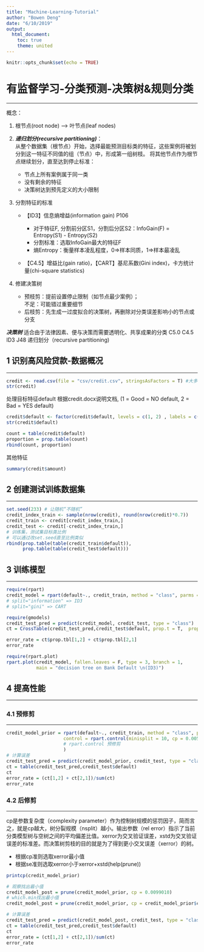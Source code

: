 ```yaml
---
title: "Machine-Learning-Tutorial"
author: "Bowen Deng"
date: "6/10/2019"
output: 
  html_document:
    toc: true
    theme: united
---
```


```r
knitr::opts_chunk$set(echo = TRUE)
```

# 有监督学习-分类预测-决策树&规则分类
***
概念：

1. 根节点(root node) ----> 叶节点(leaf nodes)
2. ***递归划分(recursive partitioning)***：<br>
从整个数据集（根节点）开始，选择最能预测目标类的特征，这些案例将被划分到这一特征不同值的组（节点）中，形成第一组树枝。
将其他节点作为根节点继续划分，直至达到停止标准：

    + 节点上所有案例属于同一类
    + 没有剩余的特征
    + 决策树达到预先定义的大小限制
  
3. 分割特征的标准

    + 【ID3】信息熵增益(information gain) P106
    
      * 对于特征F, 分割前分区S1，分割后分区S2：InfoGain(F) = Entropy(S1) - Entropy(S2)
      * 分割标准：选取InfoGain最大的特征F
      * 熵Entropy：衡量样本凌乱程度，0=>样本同质，1=>样本最凌乱

    + 【C4.5】增益比(gain ratio)，【CART】基尼系数(Gini index)，卡方统计量(chi-square statistics)
  
4. 修建决策树

    + 预枝剪：提前设置停止限制（如节点最少案例）；<br>
      不足：可能错过重要细节
    + 后枝剪：先生成一过度拟合的决策树，再删除对分类误差影响小的节点或分支<br>

***决策树***
适合由于法律因素、便与决策而需要透明化、共享成果的分类
C5.0 C4.5 ID3 J48
递归划分（recursive partitioning)

## 1 识别高风险贷款-数据概况
***
```r
credit <- read.csv(file = "csv/credit.csv", stringsAsFactors = T) #大多特征为名义变量
str(credit)
```

处理目标特征default
根据credit.docx说明文档, (1 = Good = NO default,  2 = Bad = YES default)
```r
credit$default <- factor(credit$default, levels = c(1, 2) , labels = c("no", "yes"))
str(credit$default)
```
```r
count = table(credit$default)
proportion = prop.table(count)
rbind(count, proportion)
```

其他特征
```r
summary(credit$amount)
```

## 2 创建测试训练数据集
***
```r
set.seed(233) # 让随机“不随机”
credit_index_train <- sample(nrow(credit), round(nrow(credit)*0.7))
credit_train <- credit[credit_index_train,]
credit_test <- credit[-credit_index_train,]
# 训练集，测试集目标类比例 
# 可以通过改set.seed直至比例类似
rbind(prop.table(table(credit_train$default)), 
      prop.table(table(credit_test$default)))
```

## 3 训练模型
***
```r
require(rpart)
credit_model = rpart(default~., credit_train, method = "class", parms = list(split="information"))
# split="information" => ID3
# split="gini" => CART
```

```r
require(gmodels)
credit_test_pred = predict(credit_model, credit_test, type = "class")
ct = CrossTable(credit_test_pred,credit_test$default, prop.t = T,  prop.r = F, prop.c = F, prop.chisq = F ,dnn = c("prediction","actual"))
```

```r
error_rate = ct$prop.tbl[1,2] + ct$prop.tbl[2,1]
error_rate
```


```r
require(rpart.plot)
rpart.plot(credit_model, fallen.leaves = F, type = 3, branch = 1,
           main = "decision tree on Bank Default \n(ID3)")
```

## 4 提高性能
***
### 4.1 预修剪
***
```r
credit_model_prior = rpart(default~., credit_train, method = "class", parms = list(split="information"),
                     control = rpart.control(minisplit = 10, cp = 0.005) 
                     # rpart.control 预修剪
                     )
# 计算误差
credit_test_pred = predict(credit_model_prior, credit_test, type = "class")
ct = table(credit_test_pred,credit_test$default)
ct
error_rate = (ct[1,2] + ct[2,1])/sum(ct)
error_rate
```

### 4.2 后修剪
***
cp是参数复杂度（complexity parameter）作为控制树规模的惩罚因子，简而言之，就是cp越大，树分裂规模（nsplit）越小。输出参数（rel error）指示了当前分类模型树与空树之间的平均偏差比值。xerror为交叉验证误差，xstd为交叉验证误差的标准差。而决策树剪枝的目的就是为了得到更小交叉误差（xerror）的树。

* 根据cp准则选取xerror最小值
* 根据se准则选取xerror小于xerror+xstd(help(prune))

```r
printcp(credit_model_prior)
```

```r
# 观察找出最小值
credit_model_post = prune(credit_model_prior, cp = 0.0099010)
# which.min找出最小值
credit_model_post = prune(credit_model_prior, cp = credit_model_prior$cptable[which.min(credit_model_prior$cptable[,"xerror"]),"CP"])
```

```r
# 计算误差
credit_test_pred = predict(credit_model_post, credit_test, type = "class")
ct = table(credit_test_pred,credit_test$default)
ct
error_rate = (ct[1,2] + ct[2,1])/sum(ct)
error_rate
```

